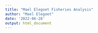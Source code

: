 ```yaml
---
title: "Mael Elegoet Fisheries Analysis"
author: "Mael Elegoet"
date: '2022-06-28'
output: html_document
---
```



```r

```

